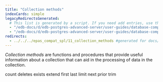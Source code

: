 ```yaml
---
title: "Collection methods"
indexCards: simple
legacyRedirectsGenerated:
  # This list is generated by a script. If you need add entries, use the `legacyRedirects` key.
  - "/edb-docs/d/edb-postgres-advanced-server/user-guides/database-compatibility-for-oracle-developers-guide/9.6/Database_Compatibility_for_Oracle_Developers_Guide_v9.6.1.079.html"
  - "/edb-docs/d/edb-postgres-advanced-server/user-guides/database-compatibility-for-oracle-developers-guide/9.5/Database_Compatibility_for_Oracle_Developers_Guide.1.173.html"
redirects:
  - ../../../epas_compat_spl/11_collection_methods #generated for docs/epas/reorg-role-use-case-mode
---
```


<div id="collection_methods" class="registered_link"></div>

*Collection methods* are functions and procedures that provide useful information about a collection that can aid in the processing of data in the collection. 


<div class="toctree" maxdepth="3">

count deletes exists extend first last limit next prior trim

</div>
